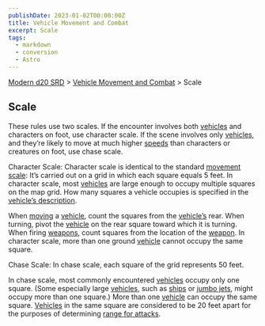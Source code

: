 ```yaml
---
publishDate: 2023-01-02T00:00:00Z
title: Vehicle Movement and Combat
excerpt: Scale
tags:
  - markdown
  - conversion
  - Astro
---
```


[Modern d20 SRD](/#modernD20) > [Vehicle Movement and Combat](modern-d20-srd-vehicle-movement-and-combat-index) > Scale

## Scale

These rules use two scales. If the encounter involves both
[vehicles](modern-d20-srd-equipment-equipment-vehicles) and characters on
foot, use character scale. If the scene involves only
[vehicles](modern-d20-srd-equipment-equipment-vehicles), and they’re likely to
move at much higher [speeds](modern-d20-srd-vehicle-movement-and-combat-vehicle-speed) than characters or creatures on foot, use chase scale.

Character Scale: Character scale is identical to the standard [movement scale](modern-d20-srd-combat-movement-and-position): It’s carried out on a
grid in which each square equals 5 feet. In character scale, most
[vehicles](modern-d20-srd-equipment-equipment-vehicles) are large enough to
occupy multiple squares on the map grid. How many squares a vehicle occupies
is specified in the [vehicle’s description](modern-d20-srd-equipment-equipment-vehicles).

When [moving](modern-d20-srd-vehicle-movement-and-combat-moving) a
[vehicle](modern-d20-srd-equipment-equipment-vehicles), count the squares from
the [vehicle’s](modern-d20-srd-equipment-equipment-vehicles) rear. When
turning, pivot the [vehicle](modern-d20-srd-equipment-equipment-vehicles) on
the rear square toward which it is turning. When firing
[weapons](modern-d20-srd-equipment-military-vehicles), count squares from the
location of the [weapon](modern-d20-srd-equipment-military-vehicles). In
character scale, more than one ground [vehicle](modern-d20-srd-equipment-equipment-vehicles) cannot occupy the same square.

Chase Scale: In chase scale, each square of the grid represents 50 feet.

In chase scale, most commonly encountered [vehicles](modern-d20-srd-equipment-equipment-vehicles) occupy only one square. (Some especially large
[vehicles](modern-d20-srd-equipment-equipment-vehicles), such as
[ships](modern-d20-srd-equipment-civilian-water-vehicles) or [jumbo jets](modern-d20-srd-equipment-civilian-aircraft), might occupy more than one
square.) More than one [vehicle](modern-d20-srd-equipment-equipment-vehicles)
can occupy the same square. [Vehicles](modern-d20-srd-equipment-equipment-vehicles) in the same square are considered to be 20 feet apart for the
purposes of determining [range for attacks](modern-d20-srd-combat-attack-actions).


